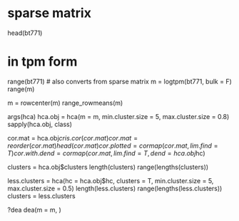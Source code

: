 
# sparse matrix
head(bt771)

# in tpm form
range(bt771)
# also converts from sparse matrix
m = logtpm(bt771, bulk = F)
range(m)

m = rowcenter(m)
range_rowmeans(m)

args(hca)
hca.obj = hca(m = m, min.cluster.size = 5, max.cluster.size = 0.8)
sapply(hca.obj, class)

cor.mat = hca.obj$cr
is.cor(cor.mat)
cor.mat = reorder(cor.mat)
head(cor.mat)
cor.plotted = cormap(cor.mat, lim.find = T)
cor.with.dend = cormap(cor.mat, lim.find = T, dend = hca.obj$hc)

clusters = hca.obj$clusters
length(clusters)
range(lengths(clusters))

less.clusters = hca(hc = hca.obj$hc, clusters = T, min.cluster.size = 5, max.cluster.size = 0.5)
length(less.clusters)
range(lengths(less.clusters))
clusters = less.clusters

?dea
dea(m = m, )
